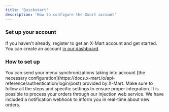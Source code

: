 ```yaml
---
title: 'Quickstart'
description: 'How to configure the Xmart account'
---
```


### Set up your account

If you haven't already, register to get an X-Mart account and get started. You can create an account [in our dashboard](https://app.x-mart.io/auth/signin).

### How to set up
<AccordionGroup>
  <Accordion icon="message-bot" title="Send your menu synchronizations">
    You can send your menu synchronizations taking into account [the necessary configuration](https://docs.x-mart.io/api-reference/authentication/login/post) provided by X-Mart. Make sure to follow all the steps and specific settings to ensure proper integration.
  </Accordion>
</AccordionGroup>

<AccordionGroup>
  <Accordion icon="message-bot" title="Processing of Orders and Real-Time Notifications">
    It is possible to process your orders through our injection web service. We have included a notification webhook to inform you in real-time about new orders.
  </Accordion>
</AccordionGroup>
